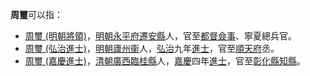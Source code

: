 '''周璽'''可以指：
* [[周璽_(明朝將領)|周璽 (明朝將領)]]，[[明朝|明朝]][[永平府|永平府]][[遷安縣|遷安縣]]人，官至[[都督|都督]][[僉事|僉事]]、寧夏總兵官。
* [[周璽_(弘治進士)|周璽 (弘治進士)]]，[[明朝|明朝]][[廬州衞|廬州衞]]人，[[弘治|弘治]]九年[[進士|進士]]，官至[[順天府|順天府]]丞。
* [[周璽_(嘉慶進士)|周璽 (嘉慶進士)]]，[[清朝|清朝]][[廣西|廣西]][[臨桂縣|臨桂縣]]人，[[嘉慶|嘉慶]]四年[[進士|進士]]，官至[[彰化縣|彰化縣]][[知縣|知縣]]。
{{disambig|Cat=二字周姓人名消歧義}}